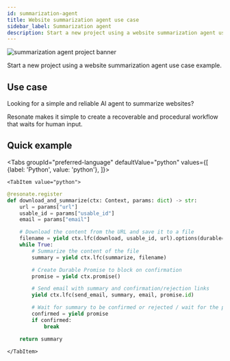 ```yaml
---
id: summarization-agent
title: Website summarization agent use case
sidebar_label: Summarization agent
description: Start a new project using a website summarization agent use case example.
---
```


![summarization agent project banner](/img/summarization-agent.svg)

Start a new project using a website summarization agent use case example.


<CloneRepoGrid>
  <CloneRepoCard
    sdk="Python SDK"
    description="Website summarization AI agent project example"
    link="https://github.com/resonatehq-examples/example-website-summarization-agent-py"
  />
</CloneRepoGrid>

## Use case

Looking for a simple and reliable AI agent to summarize websites?

Resonate makes it simple to create a recoverable and procedural workflow that waits for human input.

## Quick example


<Tabs
    groupId="preferred-language"
    defaultValue="python"
    values={[
        {label: 'Python', value: 'python'},
    ]}>

    <TabItem value="python">

```python
@resonate.register
def download_and_summarize(ctx: Context, params: dict) -> str:
    url = params["url"]
    usable_id = params["usable_id"]
    email = params["email"]

    # Download the content from the URL and save it to a file
    filename = yield ctx.lfc(download, usable_id, url).options(durable=False,non_retryable_exceptions=(NetworkResolutionError,))
    while True:
        # Summarize the content of the file
        summary = yield ctx.lfc(summarize, filename)

        # Create Durable Promise to block on confirmation
        promise = yield ctx.promise()

        # Send email with summary and confirmation/rejection links
        yield ctx.lfc(send_email, summary, email, promise.id)

        # Wait for summary to be confirmed or rejected / wait for the promise to be resolved
        confirmed = yield promise
        if confirmed:
            break

    return summary
```

    </TabItem>

</Tabs>
